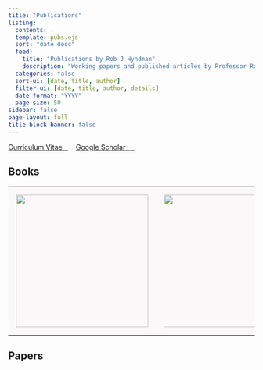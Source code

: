 ```yaml
---
title: "Publications"
listing:
  contents: .
  template: pubs.ejs
  sort: "date desc"
  feed:
    title: "Publications by Rob J Hyndman"
    description: "Working papers and published articles by Professor Rob J Hyndman"
  categories: false
  sort-ui: [date, title, author]
  filter-ui: [date, title, author, details]
  date-format: "YYYY"
  page-size: 50
sidebar: false
page-layout: full
title-block-banner: false
---
```


<a href="https://github.com/robjhyndman/CV/raw/master/RobHyndmanCV.pdf" class="badge badge-large">Curriculum Vitae&nbsp;&nbsp; <i class="fa fa-file-pdf-o"></i></a>&nbsp;&nbsp;&nbsp;&nbsp;<a href="https://scholar.google.com/citations?user=vamErfkAAAAJ" class="badge badge-large">Google Scholar&nbsp;&nbsp;&nbsp;&nbsp;&nbsp;<i class="ai ai-google-scholar"></i></a>

## Books

<table>
  <tbody>
    <tr>
      <td style="background-color: #faf8f8; border-bottom: 0px; padding: 1em;"><a href="http://OTexts.org/fpp3/"><img src="/img/fpp3_cover.jpg" height=270></a></td>
      <td style="background-color: #faf8f8; border-bottom: 0px; padding: 1em;"><a href="/expsmooth/"><img src="/expsmooth/expsmooth.jpg" height=270></a></td>
      <td style="background-color: #faf8f8; border-bottom: 0px; padding: 1em;"><a href="/forecasting/"><img src="/forecasting/fma.jpg" height=270></a></td>
      <td style="background-color: #faf8f8; border-bottom: 0px; padding: 1em;"><a href="/unbelievable/"><img src="/unbelievable/unbelievablecover-200x300.jpg" height=270></a></td>
    </tr>
  </tbody>
</table>

## Papers
